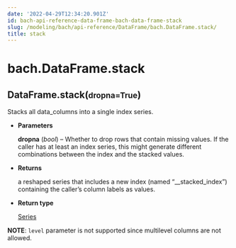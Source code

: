 ```yaml
---
date: '2022-04-29T12:34:20.901Z'
id: bach-api-reference-data-frame-bach-data-frame-stack
slug: /modeling/bach/api-reference/DataFrame/bach.DataFrame.stack/
title: stack
---
```


# bach.DataFrame.stack

<div class="method">
<h2 class="signature-class"><span class="additional-name">DataFrame.</span><span class="name">stack(</span><small class="parameter-list"><span class="parameter" id="dropna">dropna=True</span></small>)</h2>


<div class="content">

Stacks all data_columns into a single index series.


* **Parameters**

    **dropna** (*bool*) – Whether to drop rows that contain missing values. If the caller has
    at least an index series, this might generate different combinations between
    the index and the stacked values.



* **Returns**

    a reshaped series that includes a new index (named “__stacked_index”)
    containing the caller’s column labels as values.



* **Return type**

    [Series](/docs/modeling/bach/api-reference/Series/bach.Series/#bach.Series)


**NOTE**: `level` parameter is not supported since multilevel columns are not allowed.


</div>

</div>
